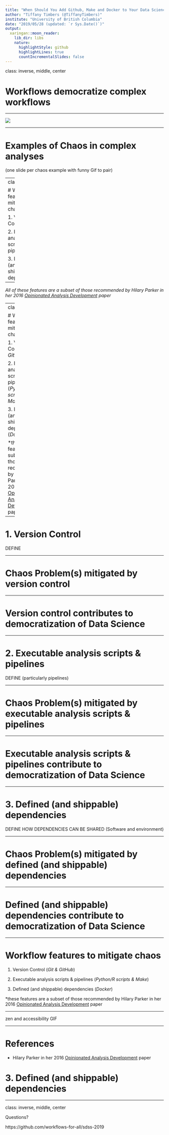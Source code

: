 ```yaml
---
title: "When Should You Add Github, Make and Docker to Your Data Science Workflow?"
author: "Tiffany Timbers (@TiffanyTimbers)"
institute: "University of British Columbia"
date: "2019/05/28 (updated: `r Sys.Date()`)"
output:
  xaringan::moon_reader:
    lib_dir: libs
    nature:
      highlightStyle: github
      highlightLines: true
      countIncrementalSlides: false
---
```

class: inverse, middle, center

# Workflows democratize complex workflows

---

<img src="img/2011.11.15_life_of_a_swe.png">

---

# Examples of Chaos in complex analyses

(one slide per chaos example with funny Gif to pair)

---
class: middle

# Workflow features to mitigate chaos

1. Version Control

2. Executable analysis scripts & pipelines

3. Defined (and shippable) dependencies

--

*All of these features are a subset of those recommended by Hilary Parker in her 2016 [Opinionated Analysis Development](https://peerj.com/preprints/3210/) paper*

---
class: middle

# Workflow features to mitigate chaos

1. Version Control (*Git & GitHub*)

2. Executable analysis scripts & pipelines (*Python/R scripts & Make*)

3. Defined (and shippable) dependencies (*Docker*)

*these features are a subset of those recommended by Hilary Parker in her 2016 [Opinionated Analysis Development](https://peerj.com/preprints/3210/) paper

---

# 1. Version Control 

DEFINE

---

# Chaos Problem(s) mitigated by version control

---

# Version control contributes to democratization of Data Science

---

# 2. Executable analysis scripts & pipelines

DEFINE (particularly pipelines)

---

# Chaos Problem(s) mitigated by executable analysis scripts & pipelines

---

# Executable analysis scripts & pipelines contribute to democratization of Data Science

---

# 3. Defined (and shippable) dependencies

DEFINE HOW DEPENDENCIES CAN BE SHARED (Software and environment)

---

# Chaos Problem(s) mitigated by defined (and shippable) dependencies

---

# Defined (and shippable) dependencies contribute to democratization of Data Science

---

# Workflow features to mitigate chaos

1. Version Control (*Git & GitHub*)

2. Executable analysis scripts & pipelines (*Python/R scripts & Make*)

3. Defined (and shippable) dependencies (*Docker*)

*these features are a subset of those recommended by Hilary Parker in her 2016 [Opinionated Analysis Development](https://peerj.com/preprints/3210/) paper

---


zen and accessibility GIF

---

# References

- Hilary Parker in her 2016 [Opinionated Analysis Development](https://peerj.com/preprints/3210/) paper

# 3. Defined (and shippable) dependencies

---

class: inverse, middle, center

Questions?

https://github.com/workflows-for-all/sdss-2019

